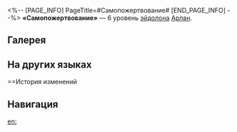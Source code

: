 <%-- [PAGE_INFO]
PageTitle=#Самопожертвование#
[END_PAGE_INFO] --%>
{{Эйдолон Инфобокс
|Название         = Самопожертвование
|Изображение      = Эйдолон Самопожертвование.png
|Персонаж         = Арлан
|Уровень          = 6
|Длительность     = 
|Описание         = Когда НР ниже или равно 50% от макс. НР, наносимый сверхспособностью урон повышается на 20%, а множитель урона соседним целям повышается до множителя урона выбранного противника.
|Свойство1        = 
|Масштабирование1 = 
}}
'''«Самопожертвование»''' — 6 уровень [[эйдолон]]а [[Арлан]].

==Галерея==
{{Галерея|position=left|captionalign=center
|Персонаж Арлан Эйдолон 6.png|Осколок Эйдолона
}}

==На других языках==
{{На других языках
|en   = Self-Sacrifice
|zhs  = 以身作引
|zht  = 以身作引
|ja   = {{Rubi|献身的|けんしんてき}}な{{Rubi|先導|せんどう}}
|ko   = 솔선수범
|es   = Autosacrificio
|fr   = Abnégation
|ru   = Самопожертвование
|th   = Self-Sacrifice
|vi   = Lấy Mình Làm Gương
|de   = Selbstaufopferung
|id   = Self-Sacrifice
|pt   = Autossacrifício
}}

==История изменений
{{История изменений|3.5}}

==Навигация==
{{Навык Навбокс|Арлан}}

[[en:]]